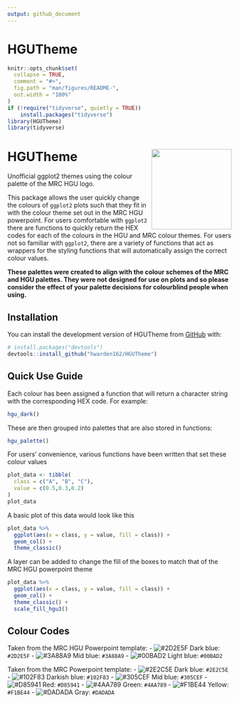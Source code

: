 ```yaml
---
output: github_document
---
```


# HGUTheme

<!-- README.md is generated from README.Rmd. Please edit that file -->

```r
knitr::opts_chunk$set(
  collapse = TRUE,
  comment = "#>",
  fig.path = "man/figures/README-",
  out.width = "100%"
)
if (!require("tidyverse", quietly = TRUE))
    install.packages("tidyverse")
library(HGUTheme)
library(tidyverse)
```

# HGUTheme <img src="man/figures/HGUHex.png" align="right" alt="" width="180" />

<!-- badges: start -->
<!-- badges: end -->

Unofficial ggplot2 themes using the colour palette of the MRC HGU logo.

This package allows the user quickly change the colours of `ggplot2` plots such that they fit in with the colour theme set out in the MRC HGU powerpoint. For users comfortable with `ggplot2` there are functions to quickly return the HEX codes for each of the colours in the HGU and MRC colour themes. For users not so familiar with `ggplot2`, there are a variety of functions that act as wrappers for the styling functions that will automatically assign the correct colour values.

**These palettes were created to align with the colour schemes of the MRC and HGU palettes. They were not designed for use on plots and so please consider the effect of your palette decisions for colourblind people when using.**

## Installation

You can install the development version of HGUTheme from [GitHub](https://github.com/hwarden162/HGUTheme) with:

``` r
# install.packages("devtools")
devtools::install_github("hwarden162/HGUTheme")
```

## Quick Use Guide

Each colour has been assigned a function that will return a character string with the corresponding HEX code. For example:

```r
hgu_dark()
```

These are then grouped into palettes that are also stored in functions:

```r
hgu_palette()
```

For users' convenience, various functions have been written that set these colour values

```r
plot_data <- tibble(
  class = c("A", "B", "C"),
  value = c(0.5,0.3,0.2)
)
plot_data
```

A basic plot of this data would look like this

```r
plot_data %>%
  ggplot(aes(x = class, y = value, fill = class)) +
  geom_col() +
  theme_classic()
```

A layer can be added to change the fill of the boxes to match that of the MRC HGU powerpoint theme

```r
plot_data %>%
  ggplot(aes(x = class, y = value, fill = class)) +
  geom_col() +
  theme_classic() +
  scale_fill_hgu3()
```

## Colour Codes
Taken from the MRC HGU Powerpoint template:
- ![#2D2E5F](https://via.placeholder.com/15/2D2E5F/2D2E5F.png) Dark blue: `#2D2E5F`
- ![#3A88A9](https://via.placeholder.com/15/3A88A9/3A88A9.png) Mid blue: `#3A88A9`
- ![#00BAD2](https://via.placeholder.com/15/00BAD2/00BAD2) Light blue: `#00BAD2`

Taken from the MRC Powerpoint template:
- ![#2E2C5E](https://via.placeholder.com/15/2E2C5E/2E2C5E.png) Dark blue: `#2E2C5E`
- ![#102F83](https://via.placeholder.com/15/102F83/102F83.png) Darkish blue: `#102F83`
- ![#305CEF](https://via.placeholder.com/15/305CEF/305CEF.png) Mid blue: `#305CEF`
- ![#D85941](https://via.placeholder.com/15/D85941/D85941.png) Red: `#D85941`
- ![#4AA789](https://via.placeholder.com/15/4AA789/4AA789.png) Green: `#4AA789`
- ![#F1BE44](https://via.placeholder.com/15/F1BE44/F1BE44.png) Yellow: `#F1BE44`
- ![#DADADA](https://via.placeholder.com/15/DADADA/DADADA.png) Gray: `#DADADA`
